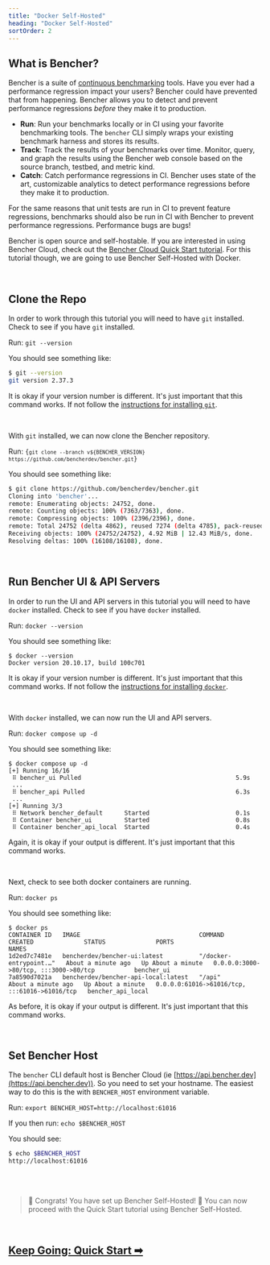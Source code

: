 ```yaml
---
title: "Docker Self-Hosted"
heading: "Docker Self-Hosted"
sortOrder: 2
---
```



## What is Bencher?

Bencher is a suite of [continuous benchmarking](/docs/explanation/continuous-benchmarking) tools.
Have you ever had a performance regression impact your users?
Bencher could have prevented that from happening.
Bencher allows you to detect and prevent performance regressions _before_ they make it to production.

- **Run**: Run your benchmarks locally or in CI using your favorite benchmarking tools. The `bencher` CLI simply wraps your existing benchmark harness and stores its results.
- **Track**: Track the results of your benchmarks over time. Monitor, query, and graph the results using the Bencher web console based on the source branch, testbed, and metric kind.
- **Catch**: Catch performance regressions in CI. Bencher uses state of the art, customizable analytics to detect performance regressions before they make it to production.

For the same reasons that unit tests are run in CI to prevent feature regressions, benchmarks should also be run in CI with Bencher to prevent performance regressions. Performance bugs are bugs!

Bencher is open source and self-hostable.
If you are interested in using Bencher Cloud, check out the [Bencher Cloud Quick Start tutorial](/docs/tutorial/quick-start).
For this tutorial though, we are going to use Bencher Self-Hosted with Docker.

<br />

## Clone the Repo

In order to work through this tutorial you will need to have `git` installed.
Check to see if you have `git` installed.

Run: `git --version`

You should see something like:

```bash
$ git --version
git version 2.37.3
```

It is okay if your version number is different.
It's just important that this command works.
If not follow the [instructions for installing `git`](https://git-scm.com/book/en/v2/Getting-Started-Installing-Git).

<br />

With `git` installed, we can now clone the Bencher repository.

Run: <code>{`git clone --branch v${BENCHER_VERSION} https://github.com/bencherdev/bencher.git`}</code>

You should see something like:

```bash
$ git clone https://github.com/bencherdev/bencher.git
Cloning into 'bencher'...
remote: Enumerating objects: 24752, done.
remote: Counting objects: 100% (7363/7363), done.
remote: Compressing objects: 100% (2396/2396), done.
remote: Total 24752 (delta 4862), reused 7274 (delta 4785), pack-reused 17389
Receiving objects: 100% (24752/24752), 4.92 MiB | 12.43 MiB/s, done.
Resolving deltas: 100% (16108/16108), done.
```

<br />

## Run Bencher UI & API Servers

In order to run the UI and API servers in this tutorial you will need to have `docker` installed.
Check to see if you have `docker` installed.

Run: `docker --version`

You should see something like:

```
$ docker --version
Docker version 20.10.17, build 100c701
```

It is okay if your version number is different. It's just important that this command works.
If not follow the [instructions for installing `docker`](https://docs.docker.com/get-docker/).

<br />

With `docker` installed, we can now run the UI and API servers.

Run: `docker compose up -d`

You should see something like:

```
$ docker compose up -d
[+] Running 16/16
 ⠿ bencher_ui Pulled                                           5.9s
 ...
 ⠿ bencher_api Pulled                                          6.3s
 ...
[+] Running 3/3
 ⠿ Network bencher_default      Started                        0.1s
 ⠿ Container bencher_ui         Started                        0.8s
 ⠿ Container bencher_api_local  Started                        0.4s
```

Again, it is okay if your output is different. It's just important that this command works.

<br />

Next, check to see both docker containers are running.

Run: `docker ps`

You should see something like:

```
$ docker ps
CONTAINER ID   IMAGE                                 COMMAND                  CREATED              STATUS              PORTS                                           NAMES
1d2ed7c7481e   bencherdev/bencher-ui:latest          "/docker-entrypoint.…"   About a minute ago   Up About a minute   0.0.0.0:3000->80/tcp, :::3000->80/tcp           bencher_ui
7a8590d7021a   bencherdev/bencher-api-local:latest   "/api"                   About a minute ago   Up About a minute   0.0.0.0:61016->61016/tcp, :::61016->61016/tcp   bencher_api_local
```

As before, it is okay if your output is different. It's just important that this command works.

<br />

## Set Bencher Host

The `bencher` CLI default host is Bencher Cloud (ie [https://api.bencher.dev](https://api.bencher.dev)).
So you need to set your hostname. The easiest way to do this is the with `BENCHER_HOST` environment variable.

Run: `export BENCHER_HOST=http://localhost:61016`

If you then run: `echo $BENCHER_HOST`

You should see:

```bash
$ echo $BENCHER_HOST
http://localhost:61016
```

<br />
<br />

> 🐰 Congrats! You have set up Bencher Self-Hosted! 🎉
> You can now proceed with the Quick Start tutorial using Bencher Self-Hosted.

<br />

<h2><a href="/docs/tutorial/quick-start">Keep Going: Quick Start ➡</a></h2>
